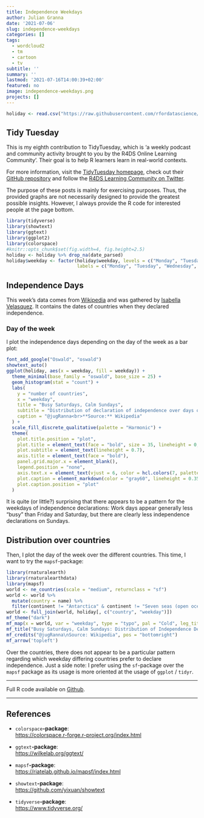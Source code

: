 ```yaml
---
title: Independence Weekdays
author: Julian Granna
date: '2021-07-06'
slug: independence-weekdays
categories: []
tags:
  - wordcloud2
  - tm
  - cartoon
  - tv
subtitle: ''
summary: ''
lastmod: '2021-07-16T14:00:39+02:00'
featured: no
image: independence-weekdays.png
projects: []
---
```

  
  
```r
holiday <- read.csv("https://raw.githubusercontent.com/rfordatascience/tidytuesday/master/data/2021/2021-07-06/holidays.csv")
```

## Tidy Tuesday

This is my eighth contribution to TidyTuesday, which is 'a weekly podcast and community activity brought to you by the R4DS Online Learning Community'. Their goal is to help R learners learn in real-world contexts. 

For more information, visit the [TidyTuesday homepage](https://www.tidytuesday.com/), check out their [GitHub repository](https://github.com/rfordatascience/tidytuesday) and follow the [R4DS Learning Community on Twitter](https://twitter.com/R4DScommunity).

The purpose of these posts is mainly for exercising purposes. Thus, the provided graphs are not necessarily designed to provide the greatest possible insights. However, I always provide the R code for interested people at the page bottom.

```r
library(tidyverse)
library(showtext)
library(ggtext)
library(ggplot2)
library(colorspace)
#knitr::opts_chunk$set(fig.width=4, fig.height=2.5) 
holiday <- holiday %>% drop_na(date_parsed)
holiday$weekday <- factor(holiday$weekday, levels = c("Monday", "Tuesday", "Wednesday", "Thursday", "Friday", "Saturday", "Sunday"), 
                          labels = c("Monday", "Tuesday", "Wednesday", "Thursday", "Friday", "Saturday", "Sunday"))
```

## Independence Days

This week's data comes from [Wikipedia](https://en.wikipedia.org/wiki/List_of_national_independence_days) and was gathered by [Isabella Velasquez](https://github.com/rfordatascience/tidytuesday/issues/352). It contains the dates of countries when they declared independence.

### Day of the week

I plot the independence days depending on the day of the week as a bar plot:

```r
font_add_google("Oswald", "oswald")
showtext_auto()
ggplot(holiday, aes(x = weekday, fill = weekday)) +
  theme_minimal(base_family = "oswald", base_size = 25) +
  geom_histogram(stat = "count") +
  labs(
    y = "number of countries",
    x = "weekday",
    title = "Busy Saturdays, Calm Sundays",
    subtitle = "Distribution of declaration of independence over days of the week.",
    caption = "@jugRanna<br>**Source:** Wikipedia"
  ) + 
  scale_fill_discrete_qualitative(palette = "Harmonic") +
  theme(
    plot.title.position = "plot", 
    plot.title = element_text(face = "bold", size = 35, lineheight = 0, margin = margin(1, 0, 0.6, 1)),
    plot.subtitle = element_text(lineheight = 0.7),
    axis.title = element_text(face = "bold"),
    panel.grid.major.x = element_blank(),
    legend.position = "none",
    axis.text.x = element_text(vjust = 6, color = hcl.colors(7, palette = "Harmonic")),
    plot.caption = element_markdown(color = "gray60", lineheight = 0.35),
    plot.caption.position = "plot"
  )
```

It is quite (or little?) surprising that there appears to be a pattern for the weekdays of independence declarations: Work days appear generally less "busy" than Friday and Saturday, but there are clearly less independence declarations on Sundays. 

## Distribution over countries
Then, I plot the day of the week over the different countries. This time, I want to try the `mapsf`-package: 

```r
library(rnaturalearth)
library(rnaturalearthdata)
library(mapsf)
world <- ne_countries(scale = "medium", returnclass = "sf")
world <- world %>%
  mutate(country = name) %>% 
  filter(continent != "Antarctica" & continent != "Seven seas (open ocean)") 
world <- full_join(world, holiday[, c("country", "weekday")])
mf_theme("dark")
mf_map(x = world, var = "weekday", type = "typo", pal = "Cold", leg_title = "", leg_pos = "bottomleft", leg_no_data = "NA")
mf_title("Busy Saturdays, Calm Sundays: Distribution of Independence Declarations over Weekdays")
mf_credits("@jugRanna\nSource: Wikipedia", pos = "bottomright")
mf_arrow('topleft')
```

Over the countries, there does not appear to be a particular pattern regarding which weekday differing countries prefer to declare independence. Just a side note: I prefer using the `sf`-package over the `mapsf` package as its usage is more oriented at the usage of `ggplot` / `tidyr`.

--------------------------------------------------

Full R code available on [Github](https://github.com/jgranna/tidytuesday/tree/main/2021-07-06).

--------------------------------------------------

## References

- `colorspace`**-package**:  
<https://colorspace.r-forge.r-project.org/index.html>

- `ggtext`**-package**:  
<https://wilkelab.org/ggtext/>

- `mapsf`**-package**:  
<https://riatelab.github.io/mapsf/index.html>

- `showtext`**-package**:  
<https://github.com/yixuan/showtext>

- `tidyverse`**-package**:  
<https://www.tidyverse.org/>